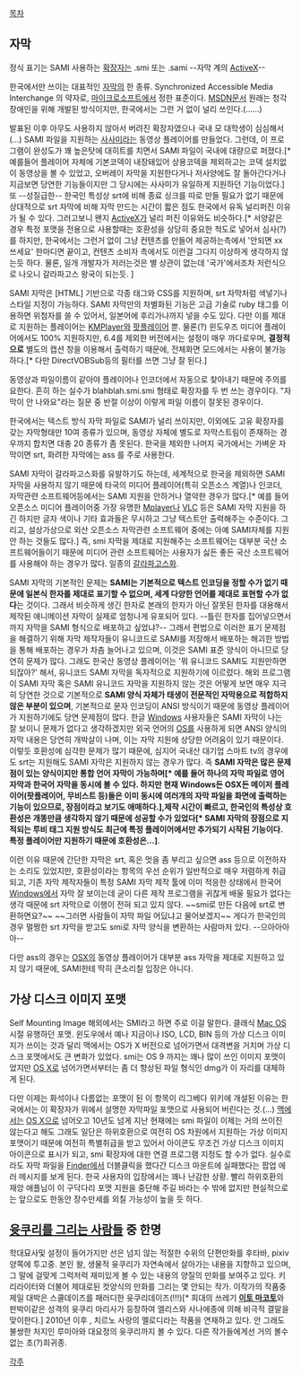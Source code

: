 [[목차]]

== 자막 ==
정식 표기는 SAMI
사용하는 [[확장자]]는 .smi 또는 .sami
--자막 계의 [[ActiveX]]--

한국에서만 쓰이는 대표적인 [[자막]]의 한 종류. Synchronized Accessible Media Interchange 의 약자로, [[마이크로소프트]]에서 정한 표준이다. [http://msdn.microsoft.com/en-us/library/ms971327.aspx MSDN문서] 원래는 청각장애인을 위해 개발된 방식이지만, 한국에서는 그런 거 없이 널리 쓰인다.(……) 

발표된 이후 아무도 사용하지 않아서 버려진 확장자였으나 국내 모 대학생이 심심해서(...) SAMI 파일을 지원하는 [[사사미]]라는 동영상 플레이어를 만들었다. 그런데, 이 프로그램이 완성도가 꽤 높은탓에 대히트를 치면서 SAMI 파일이 국내에 대량으로 퍼졌다.[* 예를들어 플레이어 자체에 기본코덱이 내장돼있어 상용코덱을 제외하고는 코덱 설치없이 동영상을 볼 수 있었고, 오버레이 자막을 지원한다거나 저사양에도 잘 돌아간다거나 지금보면 당연한 기능들이지만 그 당시에는 사사미가 유일하게 지원하던 기능이었다.] 또 --성질급한-- 한국인 특성상 srt에 비해 종료 싱크를 따로 만들 필요가 없기 때문에 상대적으로 srt 자막에 비해 자막 만드는 시간이 짧은 점도 한국에서 유독 널리퍼진 이유가 될 수 있다. 그러고보니 왠지 [[ActiveX]]가 널리 퍼진 이유와도 비슷하다.[* 서양같은 경우 특정 포맷을 전용으로 사용할때는 호환성을 상당히 중요한 척도로 넣어서 심사(?)를 하지만, 한국에서는 그런거 없이 그냥 컨텐츠를 만들어 제공하는측에서 '안되면 xx 쓰세요' 한마디면 끝이고, 컨텐츠 소비자 측에서도 이런걸 그다지 이상하게 생각하지 않는듯 하다. 물론, 일개 개발자가 저러는것은 별 상관이 없는데 '국가'에서조차 저런식으로 나오니 갈라파고스 왕국이 되는듯. ]

SAMI 자막은 [HTML] 기반으로 각종 태그와 CSS를 지원하며, srt 자막처럼 색넣기나 스타일 지정이 가능하다. SAMI 자막만의 차별화된 기능은 고급 기술로 ruby 태그를 이용하면 위첨자를 쓸 수 있어서, 일본어에 후리가나까지 넣을 수도 있다. 다만 이를 제대로 지원하는 플레이어는 [[KMPlayer]]와 [[팟플레이어]] 뿐. 물론(?) 윈도우즈 미디어 플레이어에서도 100% 지원하지만, 6.4를 제외한 버전에서는 설정이 매우 까다로우며, '''결정적으로''' 별도의 캡션 창을 이용해서 출력하기 때문에, 전체화면 모드에서는 사용이 불가능하다.[* 다만 DirectVOBSub등의 필터를 쓰면 그냥 잘 된다.]

동영상과 파일이름이 같아야 플레이어나 인코더에서 자동으로 찾아내기 때문에 주의를 요한다. 흔히 하는 실수가 blahblah.smi.smi 형태로 확장자를 두 번 쓰는 경우이다. "자막이 안 나와요"라는 질문 중 반절 이상이 이렇게 파일 이름이 잘못된 경우이다.

한국에서는 텍스트 방식 자막 파일로 SAMI가 널리 쓰이지만, 이외에도 고유 확장자를 갖는 자막형태만 10여 종류가 있으며, 동영상 자체에 별도로 자막스트림이 존재하는 경우까지 합치면 대충 20 종류가 좀 못된다. 한국을 제외한 나머지 국가에서는 가벼운 자막이면 srt, 화려한 자막에는 ass 를 주로 사용한다. 

SAMI 자막이 갈라파고스화를 유발하기도 하는데, 세계적으로 한국을 제외하면 SAMI 자막을 사용하지 않기 때문에 타국의 미디어 플레이어(특히 오픈소스 계열)나 인코더, 자막관련 소프트웨어등에서는 SAMI 지원을 안하거나 열악한 경우가 많다.[* 예를 들어 오픈소스 미디어 플레이어중 가장 유명한 [[Mplayer]]나 [[VLC]] 등은 SAMI 자막 지원을 하긴 하지만 글자 색이나 기타 효과들은 무시하고 그냥 텍스트만 출력해주는 수준이다. 그리고, 설상가상으로 외산 오픈소스 자막관련 소프트웨어 중에는 아예 SAMI자체를 지원 안 하는 것들도 많다.] 즉, smi 자막을 제대로 지원해주는 소프트웨어는 대부분 국산 소프트웨어들이기 때문에 미디어 관련 소프트웨어는 사용자가 싫든 좋든 국산 소프트웨어를 사용해야 하는 경우가 많다. 일종의 [[갈라파고스화]].

SAMI 자막의 기본적인 문제는 '''SAMI는 기본적으로 텍스트 인코딩을 정할 수가 없기 때문에 일본식 한자를 제대로 표기할 수 없으며, 세계 다양한 언어를 제대로 표현할 수가 없다'''는 것이다. 그래서 비슷하게 생긴 한자로 본래의 한자가 아닌 잘못된 한자를 대용해서 제작된 애니메이션 자막이 실제로 엄청나게 유포되어 있다. --틀린 한자를 집어넣으면서까지 자막을 SAMI 형식으로 배포하고 싶었냐?-- 그래서 편법으로 이러한 표기 문제점을 해결하기 위해 자막 제작자들이 유니코드로 SAMI를 저장해서 배포하는 해괴한 방법을 통해 배포하는 경우가 차츰 늘어나고 있으며, 이것은 SAMI 표준 양식이 아니므로 당연히 문제가 많다. 그래도 한국산 동영상 플레이어는 '뭐 유니코드 SAMI도 지원만하면 되잖아?' 해서, 유니코드 SAMI 자막을 독자적으로 지원하기에 이르렀다. 해외 프로그램이 SAMI 자막 혹은 SAMI 유니코드 자막을 지원하지 않는 것은 어떻게 보면 매우 지극히 당연한 것으로 기본적으로 '''SAMI 양식 자체가 태생이 전문적인 자막용으로 적합하지 않은 부분이 있으며''', 기본적으로 문자 인코딩이 ANSI 방식이기 때문에 동영상 플레이어가 지원하기에도 당연 문제점이 많다. 한글 [[Windows]] 사용자들은 SAMI 자막이 나는 잘 보이니 문제가 없다고 생각하겠지만 외국 언어의 [[OS]]를 사용하게 되면 ANSI 양식의 자막 내용은 당연히 개박살이 나며, 이는 자막 지원에 상당한 어려움이 있기 때문이다. 이렇듯 호환성에 심각한 문제가 많기 때문에, 심지어 국내산 대기업 스마트 tv의 경우에도 srt는 지원해도 SAMI 자막은 지원하지 않는 경우가 많다. 즉 '''SAMI 자막은 많은 문제점이 있는 양식이지만 통합 언어 자막이 가능하며[* 예를 들어 하나의 자막 파일로 영어 자막과 한국어 자막을 동시에 볼 수 있다. 하지만 현재 Windows든 OSX든 메이저 플레이어(팟플레이어, 무비스트 등)들은 이미 동시에 여러개의 자막 파일을 화면에 출력하는 기능이 있으므로, 장점이라고 보기도 애매하다.],제작 시간이 빠르고, 한국인의 특성상 호환성은 개똥만큼 생각하지 않기 때문에 성공할 수가 있었다[* SAMI 자막의 장점으로 지적되는 루비 태그 지원 방식도 최근에 특정 플레이어에서만 추가되기 시작된 기능이다. 특정 플레이어만 지원하기 때문에 호환성은...]'''.

이런 이유 때문에 간단한 자막은 srt, 혹은 멋을 좀 부리고 싶으면 ass 등으로 이전하자는 소리도 있었지만, 호환성이라는 항목의 우선 순위가 일반적으로 매우 저렴하게 취급되고, 기존 자막 제작자들이 특정 SAMI 자막 제작 툴에 이미 적응한 상태에서 한국어 [[Windows]]에서 자막 잘 보이는데 굳이 다른 제작 프로그램을 귀찮게 배울 필요가 없다는 생각 때문에 srt 자막으로 이행이 전혀 되고 있지 않다. ~~smi로 만든 다음에 srt로 변환하면요?~~ ~~그러면 사람들이 자막 파일 어딨냐고 물어보겠지~~ 게다가 한국인의 경우 멀쩡한 srt 자막을 받고도 smi로 자막 양식을 변환하는 사람마저 있다. --으아아아아--

다만 ass의 경우는 [[OSX]]의 동영상 플레이어가 대부분 ass 자막을 제대로 지원하고 있지 않기 때문에, SAMI한테 딱히 큰소리칠 입장은 아니다.
== 가상 디스크 이미지 포맷 ==
Self Mounting Image
해외에서는 SMI라고 하면 주로 이걸 말한다. 클래식 [[Mac OS]] 시절 유행하던 포맷. 윈도우에서 예나 지금이나 ISO, LCD, BIN 등의 가상 디스크 이미지가 쓰이는 것과 달리 맥에서는 OS가 X 버전으로 넘어가면서 대격변을 거치며 가상 디스크 포맷에서도 큰 변화가 있었다. smi는 OS 9 까지는 꽤나 많이 쓰인 이미지 포맷이었지만 [[OS X]]로 넘어가면서부터는 좀 더 향상된 파일 형식인 dmg가 이 자리를 대체하게 된다.

다만 이제는 화석이나 다름없는 포맷이 된 이 항목이 리그베다 위키에 개설된 이유는 한국에서는 이 확장자가 위에서 설명한 자막파일 포맷으로 사용되어 버린다는 것.(...) [[매킨토시|맥]]에서는 [[OS X]]으로 넘어오고 10년도 넘게 지난 현재에는 smi 파일이 이제는 거의 쓰이진 않는다고 해도 그래도 일단은 하위호환으로 여전히 OS 차원에서 지원하는 가상 이미지 포맷이기 때문에 여전히 특별취급을 받고 있어서 아이콘도 무조건 가상 디스크 이미지 아이콘으로 표시가 되고, smi 확장자에 대한 연결 프로그램 지정도 할 수가 없다. 실수로라도 자막 파일을 [[Finder]]에서 더블클릭을 했다간 디스크 마운트에 실패했다는 팝업 에러 메시지를 보게 된다. 한국 사용자의 입장에서는 꽤나 난감한 상황. 빨리 하위호환의 재앙 애플님이 이 구닥다리 포맷 지원을 중단해 주길 바라는 수 밖에 없지만 현실적으로는 앞으로도 한동안 장수만세를 외칠 가능성이 높을 듯 하다.

== [[윳쿠리를 그리는 사람들]] 중 한명 ==
학대묘사및 설정이 들어가지만 선은 넘지 않는 적절한 수위의 단편만화를 후타바, pixiv 양쪽에 투고중. 본인 왈, 생물적 윳쿠리가 자연속에서 살아가는 내용을 지향하고 있으며, 그 말에 걸맞게 그럭저럭 재미있게 볼 수 있는 내용의 양질의 만화를 보여주고 있다. 키리라이터와 더불어 제대로된 컷양식의 만화를 그리는 몇 안되는 작가. 이작가의 작품중 제일 대박은 스쿨데이즈를 패러디한 윳쿠리데이즈(!!!)[* 희대의 쓰레기 '''[[이토 마코토]]'''와 판박이같은 성격의 윳쿠리 마리사가 등장하여 엘리스와 사나에종에 의해 비극적 결말을 맞이한다.] 2010년 이후 , 치르노 사랑의 멜로디라는 작품을 연재하고 있다. 안 그래도 불쌍한 처지인 루미아와 대요정의 윳쿠리까지 볼 수 있다. 다른 작가들에게선 거의 볼수 없는 초(?)희귀종.

[[각주]]
